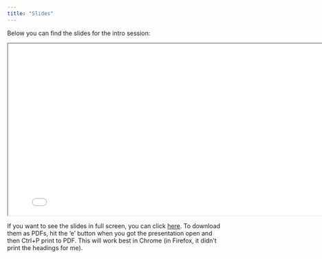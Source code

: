 ```yaml
---
title: "Slides"
---
```


Below you can find the slides for the intro session:

<div>

```{=html}
<iframe class="slide-deck" src="slides/slides.qmd" width = "800" height = "400"></iframe>
```

</div>

If you want to see the slides in full screen, you can click [here](slides/slides.qmd){target="_blank"}. To download them as PDFs, hit the 'e' button when you got the presentation open and then Ctrl+P print to PDF. This will work best in Chrome (in Firefox, it didn't print the headings for me).